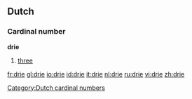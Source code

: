 ==Dutch==
[[Category:Dutch cardinal numbers]]
===Cardinal number===
'''drie'''
# [[three]]

[[fr:drie]]
[[gl:drie]]
[[io:drie]]
[[id:drie]]
[[it:drie]]
[[nl:drie]]
[[ru:drie]]
[[vi:drie]]
[[zh:drie]]